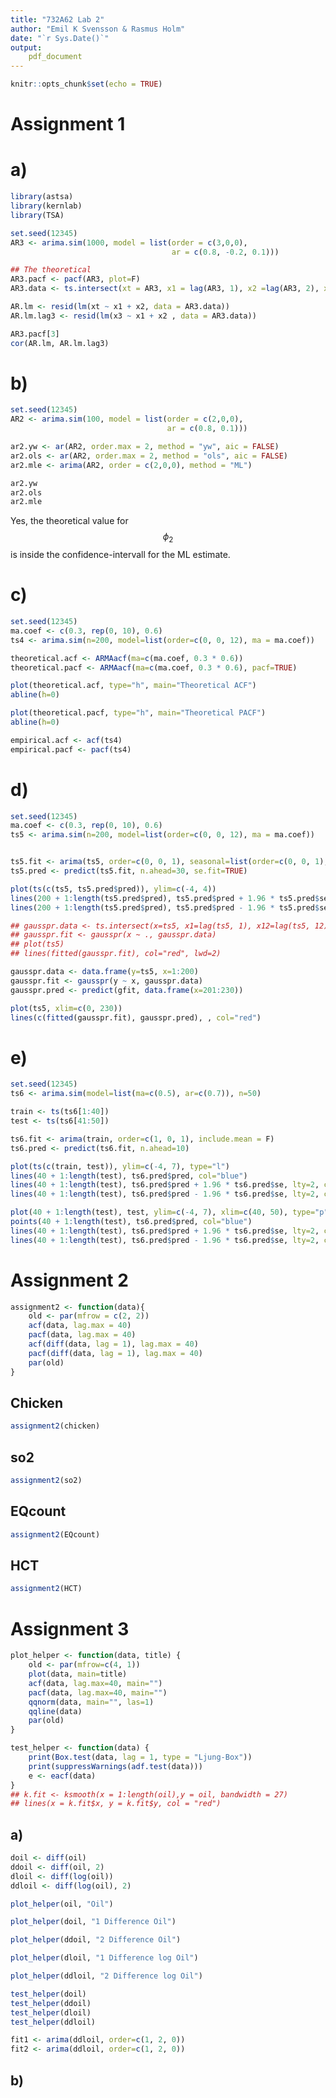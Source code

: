 ```yaml
---
title: "732A62 Lab 2"
author: "Emil K Svensson & Rasmus Holm"
date: "`r Sys.Date()`"
output:
    pdf_document
---
```


```r
knitr::opts_chunk$set(echo = TRUE)
```

# Assignment 1

# a)

```r
library(astsa)
library(kernlab)
library(TSA)

set.seed(12345)
AR3 <- arima.sim(1000, model = list(order = c(3,0,0),
                                    ar = c(0.8, -0.2, 0.1)))

## The theoretical
AR3.pacf <- pacf(AR3, plot=F)
AR3.data <- ts.intersect(xt = AR3, x1 = lag(AR3, 1), x2 =lag(AR3, 2), x3= lag(AR3, 3))

AR.lm <- resid(lm(xt ~ x1 + x2, data = AR3.data))
AR.lm.lag3 <- resid(lm(x3 ~ x1 + x2 , data = AR3.data))

AR3.pacf[3]
cor(AR.lm, AR.lm.lag3)
```

# b)

```r
set.seed(12345)
AR2 <- arima.sim(100, model = list(order = c(2,0,0),
                                   ar = c(0.8, 0.1)))

ar2.yw <- ar(AR2, order.max = 2, method = "yw", aic = FALSE)
ar2.ols <- ar(AR2, order.max = 2, method = "ols", aic = FALSE)
ar2.mle <- arima(AR2, order = c(2,0,0), method = "ML")

ar2.yw
ar2.ols
ar2.mle
```

Yes, the theoretical value for $$\phi_2$$ is inside the confidence-intervall for the ML estimate.

# c)

```r
set.seed(12345)
ma.coef <- c(0.3, rep(0, 10), 0.6)
ts4 <- arima.sim(n=200, model=list(order=c(0, 0, 12), ma = ma.coef))

theoretical.acf <- ARMAacf(ma=c(ma.coef, 0.3 * 0.6))
theoretical.pacf <- ARMAacf(ma=c(ma.coef, 0.3 * 0.6), pacf=TRUE)

plot(theoretical.acf, type="h", main="Theoretical ACF")
abline(h=0)

plot(theoretical.pacf, type="h", main="Theoretical PACF")
abline(h=0)

empirical.acf <- acf(ts4)
empirical.pacf <- pacf(ts4)
```

# d)

```r
set.seed(12345)
ma.coef <- c(0.3, rep(0, 10), 0.6)
ts5 <- arima.sim(n=200, model=list(order=c(0, 0, 12), ma = ma.coef))


ts5.fit <- arima(ts5, order=c(0, 0, 1), seasonal=list(order=c(0, 0, 1), period=12))
ts5.pred <- predict(ts5.fit, n.ahead=30, se.fit=TRUE)

plot(ts(c(ts5, ts5.pred$pred)), ylim=c(-4, 4))
lines(200 + 1:length(ts5.pred$pred), ts5.pred$pred + 1.96 * ts5.pred$se, lty=2, col="red")
lines(200 + 1:length(ts5.pred$pred), ts5.pred$pred - 1.96 * ts5.pred$se, lty=2, col="red")

## gausspr.data <- ts.intersect(x=ts5, x1=lag(ts5, 1), x12=lag(ts5, 12), x13=lag(ts5, 13))
## gausspr.fit <- gausspr(x ~ ., gausspr.data)
## plot(ts5)
## lines(fitted(gausspr.fit), col="red", lwd=2)

gausspr.data <- data.frame(y=ts5, x=1:200)
gausspr.fit <- gausspr(y ~ x, gausspr.data)
gausspr.pred <- predict(gfit, data.frame(x=201:230))

plot(ts5, xlim=c(0, 230))
lines(c(fitted(gausspr.fit), gausspr.pred), , col="red")
```

# e)

```r
set.seed(12345)
ts6 <- arima.sim(model=list(ma=c(0.5), ar=c(0.7)), n=50)

train <- ts(ts6[1:40])
test <- ts(ts6[41:50])

ts6.fit <- arima(train, order=c(1, 0, 1), include.mean = F)
ts6.pred <- predict(ts6.fit, n.ahead=10)

plot(ts(c(train, test)), ylim=c(-4, 7), type="l")
lines(40 + 1:length(test), ts6.pred$pred, col="blue")
lines(40 + 1:length(test), ts6.pred$pred + 1.96 * ts6.pred$se, lty=2, col="red")
lines(40 + 1:length(test), ts6.pred$pred - 1.96 * ts6.pred$se, lty=2, col="red")

plot(40 + 1:length(test), test, ylim=c(-4, 7), xlim=c(40, 50), type="p")
points(40 + 1:length(test), ts6.pred$pred, col="blue")
lines(40 + 1:length(test), ts6.pred$pred + 1.96 * ts6.pred$se, lty=2, col="red")
lines(40 + 1:length(test), ts6.pred$pred - 1.96 * ts6.pred$se, lty=2, col="red")
```

\newpage

# Assignment 2

```r
assignment2 <- function(data){
    old <- par(mfrow = c(2, 2))
    acf(data, lag.max = 40)
    pacf(data, lag.max = 40)
    acf(diff(data, lag = 1), lag.max = 40)
    pacf(diff(data, lag = 1), lag.max = 40)
    par(old)
}
```

## Chicken

```r
assignment2(chicken)
```

## so2

```r
assignment2(so2)
```

## EQcount

```r
assignment2(EQcount)
```

## HCT

```r
assignment2(HCT)
```

\newpage

# Assignment 3

```r
plot_helper <- function(data, title) {
    old <- par(mfrow=c(4, 1))
    plot(data, main=title)
    acf(data, lag.max=40, main="")
    pacf(data, lag.max=40, main="")
    qqnorm(data, main="", las=1)
    qqline(data)
    par(old)
}

test_helper <- function(data) {
    print(Box.test(data, lag = 1, type = "Ljung-Box"))
    print(suppressWarnings(adf.test(data)))
    e <- eacf(data)
}
## k.fit <- ksmooth(x = 1:length(oil),y = oil, bandwidth = 27)
## lines(x = k.fit$x, y = k.fit$y, col = "red")
```

## a)

```r
doil <- diff(oil)
ddoil <- diff(oil, 2)
dloil <- diff(log(oil))
ddloil <- diff(log(oil), 2)
```

\newpage

```r
plot_helper(oil, "Oil")
```

```r
plot_helper(doil, "1 Difference Oil")
```

```r
plot_helper(ddoil, "2 Difference Oil")
```

```r
plot_helper(dloil, "1 Difference log Oil")
```

```r
plot_helper(ddloil, "2 Difference log Oil")
```

\newpage

```r
test_helper(doil)
test_helper(ddoil)
test_helper(dloil)
test_helper(ddloil)
```

```r
fit1 <- arima(ddloil, order=c(1, 2, 0))
fit2 <- arima(ddloil, order=c(1, 2, 0))
```

## b)
